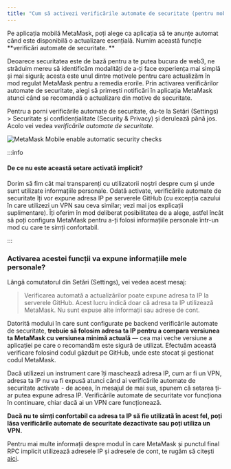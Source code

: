 ```yaml
---
title: "Cum să activezi verificările automate de securitate (pentru mobil)"
---
```


Pe aplicația mobilă MetaMask, poți alege ca aplicația să te anunțe automat când este disponibilă o actualizare esențială. Numim această funcție **verificări automate de securitate. **

Deoarece securitatea este de bază pentru a te putea bucura de web3, ne străduim mereu să identificăm modalități de a-ți face experiența mai simplă și mai sigură; acesta este unul dintre motivele pentru care actualizăm în mod regulat MetaMask pentru a remedia erorile. Prin activarea verificărilor automate de securitate, alegi să primești notificări în aplicația MetaMask atunci când se recomandă o actualizare din motive de securitate.

Pentru a porni verificările automate de securitate, du-te la Setări (Settings) > Securitate și confidențialitate (Security & Privacy) și derulează până jos. Acolo vei vedea _verificările automate de securitate._

<div class="center-container">
  <div class="img-medium">
    <img
      src={
        require("../../../../../img/i18n/legacy/MetaMask_Mobile_enable_automatic_security_checks.gif")
          .default
      }
      alt="MetaMask Mobile enable automatic security checks"
    />
  </div>
</div>

:::info

#### De ce nu este această setare activată implicit?

Dorim să fim cât mai transparenți cu utilizatorii noștri despre cum și unde sunt utilizate informațiile personale. Odată activate, verificările automate de securitate îți vor expune adresa IP pe serverele GitHub (cu excepția cazului în care utilizezi un VPN sau ceva similar; vezi mai jos explicații suplimentare). Îți oferim în mod deliberat posibilitatea de a alege, astfel încât să poți configura MetaMask pentru a-ți folosi informațiile personale într-un mod cu care te simți confortabil.

:::

### Activarea acestei funcții va expune informațiile mele personale?

Lângă comutatorul din Setări (Settings), vei vedea acest mesaj:

> Verificarea automată a actualizărilor poate expune adresa ta IP la serverele GitHub. Acest lucru indică doar că adresa ta IP utilizează MetaMask. Nu sunt expuse alte informații sau adrese de cont.

Datorită modului în care sunt configurate pe backend verificările automate de securitate, **trebuie să folosim adresa ta IP pentru a compara versiunea ta MetaMask cu versiunea minimă actuală** — cea mai veche versiune a aplicației pe care o recomandăm este sigură de utilizat. Efectuăm această verificare folosind codul găzduit pe GitHub, unde este stocat și gestionat codul MetaMask.

Dacă utilizezi un instrument care îți maschează adresa IP, cum ar fi un VPN, adresa ta IP nu va fi expusă atunci când ai verificările automate de securitate activate - de aceea, în mesajul de mai sus, spunem că setarea ți-ar putea expune adresa IP. Verificările automate de securitate vor funcționa în continuare, chiar dacă ai un VPN care funcționează.

**Dacă nu te simți confortabil ca adresa ta IP să fie utilizată în acest fel, poți lăsa verificările automate de securitate dezactivate sau poți utiliza un VPN.**

Pentru mai multe informații despre modul în care MetaMask și punctul final RPC implicit utilizează adresele IP și adresele de cont, te rugăm să citești [aici](https://consensys.net/blog/news/consensys-data-retention-update/).
